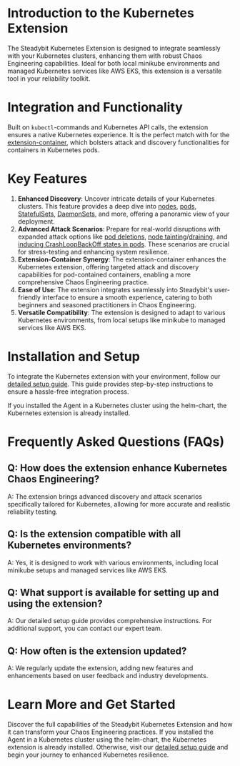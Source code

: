 # Introduction to the Kubernetes Extension
The Steadybit Kubernetes Extension is designed to integrate seamlessly with your Kubernetes clusters, enhancing them with robust Chaos Engineering capabilities.
Ideal for both local minikube environments and managed Kubernetes services like AWS EKS, this extension is a versatile tool in your reliability toolkit.


# Integration and Functionality
Built on `kubectl`-commands and Kubernetes API calls, the extension ensures a native Kubernetes experience.
It is the perfect match with for the [extension-container](https://hub.steadybit.com/extension/com.steadybit.extension_container), which bolsters attack and discovery functionalities for containers in Kubernetes pods.


# Key Features
1. **Enhanced Discovery**: Uncover intricate details of your Kubernetes clusters. This feature provides a deep dive into [nodes](https://hub.steadybit.com/target/com.steadybit.extension_kubernetes.kubernetes-node), [pods](https://hub.steadybit.com/target/com.steadybit.extension_kubernetes.kubernetes-pod), [StatefulSets](https://hub.steadybit.com/target/com.steadybit.extension_kubernetes.kubernetes-statefulset), [DaemonSets](https://hub.steadybit.com/target/com.steadybit.extension_kubernetes.kubernetes-daemonset), and more, offering a panoramic view of your deployment.
2. **Advanced Attack Scenarios**: Prepare for real-world disruptions with expanded attack options like [pod deletions](https://hub.steadybit.com/action/com.steadybit.extension_kubernetes.delete_pod), [node tainting](https://hub.steadybit.com/action/com.steadybit.extension_kubernetes.taint_node)/[draining](https://hub.steadybit.com/action/com.steadybit.extension_kubernetes.drain_node), and [inducing CrashLoopBackOff states in pods](https://hub.steadybit.com/action/com.steadybit.extension_kubernetes.crash_loop_pod). These scenarios are crucial for stress-testing and enhancing system resilience.
3. **Extension-Container Synergy**: The extension-container enhances the Kubernetes extension, offering targeted attack and discovery capabilities for pod-contained containers, enabling a more comprehensive Chaos Engineering practice.
4. **Ease of Use**: The extension integrates seamlessly into Steadybit's user-friendly interface to ensure a smooth experience, catering to both beginners and seasoned practitioners in Chaos Engineering.
5. **Versatile Compatibility**: The extension is designed to adapt to various Kubernetes environments, from local setups like minikube to managed services like AWS EKS.

# Installation and Setup
To integrate the Kubernetes extension with your environment, follow our [detailed setup guide](https://github.com/steadybit/extension-kubernetes#installation).
This guide provides step-by-step instructions to ensure a hassle-free integration process.

If you installed the Agent in a Kubernetes cluster using the helm-chart, the Kubernetes extension is already installed.

# Frequently Asked Questions (FAQs)
## Q: How does the extension enhance Kubernetes Chaos Engineering?
A: The extension brings advanced discovery and attack scenarios specifically tailored for Kubernetes, allowing for more accurate and realistic reliability testing.

## Q: Is the extension compatible with all Kubernetes environments?
A: Yes, it is designed to work with various environments, including local minikube setups and managed services like AWS EKS.

## Q: What support is available for setting up and using the extension?
A: Our detailed setup guide provides comprehensive instructions. For additional support, you can contact our expert team.

## Q: How often is the extension updated?
A: We regularly update the extension, adding new features and enhancements based on user feedback and industry developments.

# Learn More and Get Started
Discover the full capabilities of the Steadybit Kubernetes Extension and how it can transform your Chaos Engineering practices.
If you installed the Agent in a Kubernetes cluster using the helm-chart, the Kubernetes extension is already installed.
Otherwise, visit our [detailed setup guide](https://github.com/steadybit/extension-kubernetes#installation) and begin your journey to enhanced Kubernetes resilience.